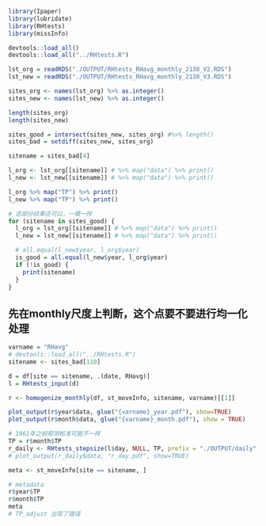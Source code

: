 ```r
library(Ipaper)
library(lubridate)
library(RHtests)
library(missInfo)

devtools::load_all()
devtools::load_all("../RHtests.R")
```


```r
lst_org = readRDS("./OUTPUT/RHtests_RHavg_monthly_2138_V2.RDS")
lst_new = readRDS("./OUTPUT/RHtests_RHavg_monthly_2138_V3.RDS")
```

```r
sites_org <- names(lst_org) %>% as.integer()
sites_new <- names(lst_new) %>% as.integer()

length(sites_org)
length(sites_new)

sites_good = intersect(sites_new, sites_org) #%>% length()
sites_bad = setdiff(sites_new, sites_org)
```

```r
sitename = sites_bad[4]

l_org <- lst_org[[sitename]] # %>% map("data") %>% print()
l_new <- lst_new[[sitename]] # %>% map("data") %>% print()

l_org %>% map("TP") %>% print()
l_new %>% map("TP") %>% print()
```

```r
# 这部分结果还可以，一模一样
for (sitename in sites_good) {
  l_org = lst_org[[sitename]] # %>% map("data") %>% print()
  l_new = lst_new[[sitename]] # %>% map("data") %>% print()

  # all.equal(l_new$year, l_org$year)
  is_good = all.equal(l_new$year, l_org$year)
  if (!is_good) {
    print(sitename)
  }
}
```


## 先在monthly尺度上判断，这个点要不要进行均一化处理
```r
varname = "RHavg"
# devtools::load_all("../RHtests.R")
sitename <- sites_bad[110]

d = df[site == sitename, .(date, RHavg)]
l = RHtests_input(d)

r <- homogenize_monthly(df, st_moveInfo, sitename, varname)[[1]]

plot_output(r$year$data, glue("{varname}_year.pdf"), show=TRUE)
plot_output(r$month$data, glue("{varname}_month.pdf"), show = TRUE)

# 1961年之前观测标准可能不一样
TP = r$month$TP
r_daily <- RHtests_stepsize(l$day, NULL, TP, prefix = "./OUTPUT/daily", is_plot = FALSE)
# plot_output(r_daily$data, "r_day.pdf", show=TRUE)

meta <- st_moveInfo[site == sitename, ]
```

```r
# metadata
r$year$TP
r$month$TP
meta
# TP_adjust 出现了错误
```
